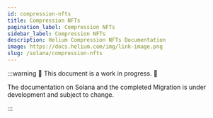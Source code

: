 ```yaml
---
id: compression-nfts
title: Compression NFTs
pagination_label: Compression NFTs
sidebar_label: Compression NFTs
description: Helium Compression NFTs Documentation
image: https://docs.helium.com/img/link-image.png
slug: /solana/compression-nfts
---
```



:::warning 🚧 This document is a work in progress. 🚧

The documentation on Solana and the completed Migration is under development and subject to change.

:::
